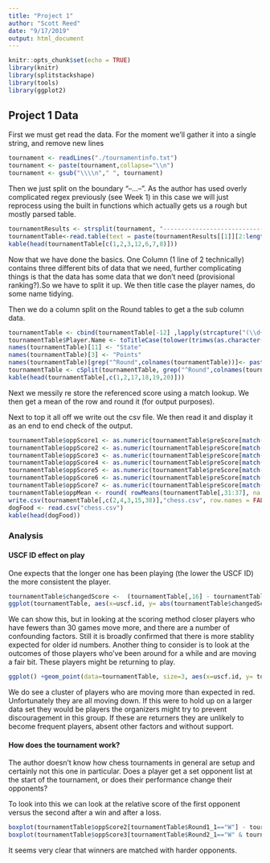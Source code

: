 ```yaml
---
title: "Project 1"
author: "Scott Reed"
date: "9/17/2019"
output: html_document
---
```


```r
knitr::opts_chunk$set(echo = TRUE)
library(knitr)
library(splitstackshape)
library(tools)
library(ggplot2)
```

## Project 1 Data

First we must get read the data. For the moment we'll gather it into a single string, and remove new lines

```r
tournament <- readLines("./tournamentinfo.txt")
tournament <- paste(tournament,collapse="\\n")
tournament <- gsub("\\\\n"," ", tournament)
```

Then we just split on the boundary "--...--". As the author has used overly complicated regex previously (see Week 1) in this case we will just reprocess using the built in functions which actually gets us a rough but mostly parsed table.

```r
tournamentResults <- strsplit(tournament, "-----------------------------------------------------------------------------------------")
tournamentTable<-read.table(text = paste(tournamentResults[[1]][2:length(tournamentResults[[1]])],collapse="\n"), sep="|", header = TRUE)
kable(head(tournamentTable[c(1,2,3,12,6,7,8)]))
```

Now that we have done the basics. One Column (1 line of 2 technically) contains three different bits of data that we need, further complicating things is that the data has some data that we don't need (provisional ranking?).So we have to split it up. We then title case the player names, do some name tidying. 

Then we do a column split on the Round tables to get a the sub column data.

```r
tournamentTable <- cbind(tournamentTable[-12] ,lapply(strcapture("(\\d+) / R:\\s*(\\d+)P?\\d*\\s*->\\s*(\\d+)P?\\d*",as.character(tournamentTable$USCF.ID...Rtg..Pre..Post.),data.frame(uscf.id="",preScore="",postScore="")),function(x) as.numeric(as.character(x))))
tournamentTable$Player.Name <- toTitleCase(tolower(trimws(as.character(tournamentTable$Player.Name))))
names(tournamentTable)[11] <- "State"
names(tournamentTable)[3] <- "Points"
names(tournamentTable)[grep("^Round",colnames(tournamentTable))]<- paste(rep("Round",7),seq(1,7), sep = "")
tournamentTable <- cSplit(tournamentTable, grep("^Round",colnames(tournamentTable)), " ")
kable(head(tournamentTable[,c(1,2,17,18,19,20)]))
```

Next we messily re store the referenced score using a match lookup.  We then get a mean of the row and round it (for output purposes).

Next to top it all off we write out the csv file. We then read it and display it as an end to end check of the output. 

```r
tournamentTable$oppScore1 <- as.numeric(tournamentTable$preScore[match(tournamentTable$Round1_2,tournamentTable$Pair)])
tournamentTable$oppScore2 <- as.numeric(tournamentTable$preScore[match(tournamentTable$Round2_2,tournamentTable$Pair)])
tournamentTable$oppScore3 <- as.numeric(tournamentTable$preScore[match(tournamentTable$Round3_2,tournamentTable$Pair)])
tournamentTable$oppScore4 <- as.numeric(tournamentTable$preScore[match(tournamentTable$Round4_2,tournamentTable$Pair)])
tournamentTable$oppScore5 <- as.numeric(tournamentTable$preScore[match(tournamentTable$Round5_2,tournamentTable$Pair)])
tournamentTable$oppScore6 <- as.numeric(tournamentTable$preScore[match(tournamentTable$Round6_2,tournamentTable$Pair)])
tournamentTable$oppScore7 <- as.numeric(tournamentTable$preScore[match(tournamentTable$Round7_2,tournamentTable$Pair)])
tournamentTable$oppMean <- round( rowMeans(tournamentTable[,31:37], na.rm = TRUE))
write.csv(tournamentTable[,c(2,4,3,15,38)],"chess.csv", row.names = FALSE )
dogFood <- read.csv("chess.csv")
kable(head(dogFood))
```

### Analysis

#### USCF ID effect on play

One expects that the longer one has been playing (the lower the USCF ID) the more consistent the player. 

```r
tournamentTable$changedScore <-  (tournamentTable[,16] - tournamentTable[,15])
ggplot(tournamentTable, aes(x=uscf.id, y= abs(tournamentTable$changedScore))) +geom_point(size=3) +  geom_smooth(method=lm)
```

We can show this, but in looking at the scoring method closer players who have fewers than 30 games move more, and there are a number of confounding factors. Still it is broadly confirmed that there is more stablity expected for older id numbers. Another thing to consider is to look at the outcomes of those players who've been around for a while and are moving a fair bit. These players might be returning to play.

```r
ggplot() +geom_point(data=tournamentTable, size=3, aes(x=uscf.id, y= tournamentTable$changedScore)) + geom_point(data=tournamentTable[tournamentTable$uscf.id < 1.4e+07 & tournamentTable$changedScore < -50],aes(uscf.id, changedScore), color= "red")
```

We do see a cluster of players who are moving  more than expected in red. Unfortunately they are all moving down. If this were to hold up on a larger data set they would be players the organizers might try to prevent discouragement in this group. If these are returners they are unlikely to become frequent players, absent other factors and without support.

#### How does the tournament work?

The author doesn't know how chess tournaments in general are setup and certainly not this one in particular. Does a player get a set opponent list at the start of the tournament, or does their performance change their opponents?

To look into this we can look at the relative score of the first opponent versus the second after a win and after a loss.
```r
boxplot(tournamentTable$oppScore2[tournamentTable$Round1_1=="W"] - tournamentTable$oppScore1[tournamentTable$Round1_1=="W"],tournamentTable$oppScore2[tournamentTable$Round1_1=="L"] - tournamentTable$oppScore1[tournamentTable$Round1_1=="L"], title="Round 2 Strength vs Round 1", names = c("After Win", "After Loss"))
boxplot(tournamentTable$oppScore3[tournamentTable$Round2_1=="W" & tournamentTable$Round1_1=="W"] - tournamentTable$oppScore1[tournamentTable$Round2_1=="W" & tournamentTable$Round1_1=="W"],tournamentTable$oppScore3[tournamentTable$Round2_1=="L" & tournamentTable$Round1_1=="L" ] - tournamentTable$oppScore1[tournamentTable$Round2_1=="L" & tournamentTable$Round1_1=="L"], title="Round 3 Strength vs Round 1", names = c("After Double Win", "After Double Loss"))
```

It seems very clear that winners are matched with harder opponents. 
